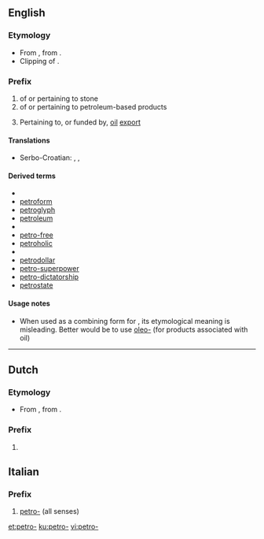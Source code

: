 ==English==

===Etymology===
* From {{etyl|la|en}} {{term|petra|lang=la||stone, rock}}, from {{etyl|grc|en}} {{term|πέτρα|lang=grc||stone, rock}}.
* Clipping of {{term|petroleum|lang=en}}.

===Prefix===
{{en-prefix}}

# of or pertaining to stone
# of or pertaining to petroleum-based products
# {{context|neologism|lang=en}} Pertaining to, or funded by, [[oil]] [[export]]

====Translations====
{{trans-top|of or pertaining to stone}}
* Serbo-Croatian: {{t|sh|petr-}}, {{t|sh|petri-}}, {{t|sh|petro-}}
{{trans-mid}}
{{trans-bottom}}

====Derived terms====
* {{sense|of stone}}
* [[petroform]]
* [[petroglyph]]
* [[petroleum]]
* {{sense|of petroleum-based products}}
* [[petro-free]]
* [[petroholic]]
* {{sense|of, or funded by, oil export}}
* [[petrodollar]]
* [[petro-superpower]]
* [[petro-dictatorship]]
* [[petrostate]]

====Usage notes====
* When used as a combining form for {{term|petroleum|lang=en}}, its etymological meaning is misleading. Better would be to use [[oleo-]] (for products associated with oil)

----

==Dutch==

===Etymology===
* From {{etyl|la|nl}} {{term|petra|lang=la||stone, rock}}, from {{etyl|grc|nl}} {{term|πέτρα|lang=grc||stone, rock}}.

===Prefix===
{{head|nl|prefix}}

# {{l|en|petro-}}

{{prefixsee|nl}}

==Italian==

===Prefix===
{{head|it|prefix}}

# [[#English|petro-]] (all senses)

[[et:petro-]]
[[ku:petro-]]
[[vi:petro-]]